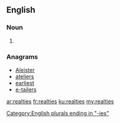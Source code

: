==English==

===Noun===
{{head|en}}

# {{plural of|realty}}

===Anagrams===
* [[Aleister#English|Aleister]]
* [[ateliers#English|ateliers]]
* [[earliest#English|earliest]]
* [[e-tailers#English|e-tailers]]

[[Category:English plurals ending in "-ies"]]

[[ar:realties]]
[[fr:realties]]
[[ku:realties]]
[[my:realties]]